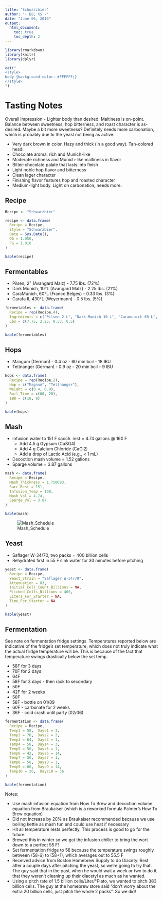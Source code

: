 ```yaml
---
title: "Schwarzbier"
author: '- BB; KS -'
date: "June 06, 2016"
output:
  html_document:
    toc: true
    toc_depth: 2
---
```


```r
library(rmarkdown)
library(knitr)
library(dplyr)
```

```r
cat("
<style>
body {background-color: #FFFFFF;}
</style>
")
```

# Tasting Notes

Overall Impression - Lighter body than desired. Maltiness is on-point. Balance between sweetness, hop bitterness, and roast character is as-desired. Maybe a bit more sweetness? Definitely needs more carbonation, which is probably due to the yeast not being as active.

* Very dark brown in color. Hazy and thick (in a good way). Tan-colored head.
* Chocolate aroma, rich and Munich-like
* Moderate richness and Munich-like maltiness in flavor
* Bitter-chocolate palate that lasts into finish
* Light noble hop flavor and bitterness
* Clean lager character
* Finishing flavor features hop and roasted character
* Medium-light body. Light on carbonation, needs more.

## Recipe
```r
Recipe <- "Schwarzbier"

recipe <- data.frame(
  Recipe = Recipe,
  Style = "Schwarzbier",
  Date = Sys.Date(),
  OG = 1.050,
  FG = 1.010 
)

kable(recipe)
```

## Fermentables

* Pilsen, 2° (Avangard Malz) - 7.75 lbs. (72%)
* Dark Munich, 10°L (Avangard Malz) - 2.25 lbs. (21%)
* CaraMunich, 60°L (Franco Belges) - 0.33 lbs. (3%)
* Carafa II, 430°L (Weyermann) - 0.5 lbs. (5%)

```r
fermentables <- data.frame(
  Recipe = rep(Recipe,4),
  Ingredients = c("Pilsen 2 L", "Dark Munich 10 L", "Caramunich 60 L", "Carafa II 430L"),
  Lbs = c(7.75, 2.25, 0.33, 0.5)
)

kable(fermentables)
```

## Hops

* Mangum (German) - 0.4 oz - 60 min boil - 18 IBU
* Tettnanger (German) - 0.9 oz - 20 min boil - 9 IBU

```r
hops <- data.frame(
  Recipe = rep(Recipe,2),
  Hop = c("Magnum", "Tettnanger"),
  Weight = c(0.4, 0.9),
  Boil_Time = c(60, 20),
  IBU = c(18, 9)
)

kable(hops)
```

## Mash

* Infusion water to 151 F sacch. rest = 4.74 gallons @ 160 F
    + Add 4.5 g Gypsum (CaSO4)
    + Add 4 g Calcium Chloride (CaCl2)
    + Add a drop of Lactic Acid (e.g., < 1 mL)
* Decoction mash volume = 1.52 gallons
* Sparge volume = 3.87 gallons

```r
mash <- data.frame(
  Recipe = Recipe,
  Mash_Thickness = 1.750693,
  Sacc_Rest = 151,
  Infusion_Temp = 160,
  Mash_Vol = 4.74,
  Sparge_Vol = 3.87
)

kable(mash)
```

![Mash_Schedule](./mash_graph.png)

## Yeast

* Saflager W-34/70, two packs = 400 billion cells 
* Rehydrated first in 55 F sink water for 30 minutes before pitching

```r
yeast <- data.frame(
  Recipe = Recipe,
  Yeast_Strain = "Saflager W-34/70",
  Attenuation = 83,
  Initial_Cell_Count_Billions = NA,
  Pitched_Cells_Billions = 400,
  Liters_For_Starter = NA,
  Time_For_Starter = NA
)

kable(yeast)
```

## Fermentation

See note on fermentation fridge settings. Temperatures reported below are indicative of the fridge's set temperature, which does not truly indicate what the actual fridge temperature will be. This is because of the fact that temperature swings drastically below the set temp.

* 58F for 3 days
* 70F for 2 days
* 64F
* 58F for 3 days - then rack to secondary
* 50F
* 42F for 2 weeks 
* 50F
* 58F - bottle on 01/09
* 60F - carbonate for 2 weeks
* 36F - cold crash until party (02/06)

```r
fermentation <- data.frame(
  Recipe = Recipe,
  Temp1 = 58,  Days1 = 3,
  Temp2 = 70,  Days2 = 2,
  Temp3 = 64,  Days3 = 1,
  Temp4 = 58,  Days4 = 3,
  Temp5 = 50,  Days5 = 1,
  Temp6 = 42,  Days6 = 14,
  Temp7 = 50,  Days7 = 1,
  Temp8 = 58,  Days8 = 1,
  Temp9 = 60,  Days9 = 14,
  Temp10 = 36,  Days10 = 36
)

kable(fermentation)
```

Notes: 

* Use mash infusion equation from How To Brew and decoction volume equation from Braukaiser (which is a reworked formula Palmer's How To Brew equation)
* Did not increase by 20% as Braukaiser recommended because we use boiling kettle as mash tun and could use heat if necessary
* Hit all temperature rests perfectly. This process is good to go for the future. 
* Brewed this in winter so we got the infusion chiller to bring the wort down to a perfect 55 F!
* Set fermentation fridge to 58 because the temperature swings roughly between (58-6) to (58+1), which averages out to 55.5 F
* Received advice from Boston Homebrew Supply to do Diacetyl Rest after a couple days after pitching the yeast, so we're going to try that. The guy said that in the past, when he would wait a week or two to do it, that they weren't cleaning up their diacetyl as much as he wanted.
*  Using a pitch rate of 1.5 billion cells/Liter/°Plato, we wanted to pitch 383 billion cells. The guy at the homebrew store said "don't worry about the extra 20 billion cells, just pitch the whole 2 packs". So we did! 
